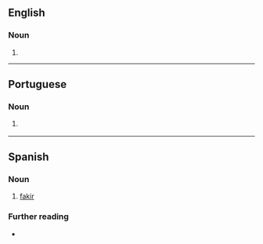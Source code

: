 ==English==

===Noun===
{{en-noun}}

# {{obsolete spelling of|en|fakir}}

----

==Portuguese==

===Noun===
{{pt-noun|m|pl2=faquirs|qual_pl2=rare}}

# {{lb|pt|Hindu}} {{l|en|fakir}} {{gloss|an ascetic mendicant}}

----

==Spanish==

===Noun===
{{es-noun|m}}

# {{lb|es|Hindu}} [[fakir]] {{gloss|an ascetic mendicant}}

===Further reading===
* {{R:DRAE}}